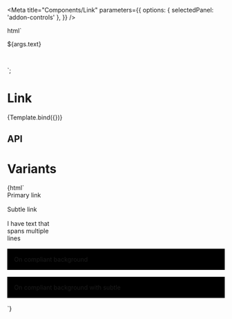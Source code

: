 

<Meta
  title="Components/Link"
  parameters={{
    options: { selectedPanel: 'addon-controls' },
  }}
/>

  html` <div style="display: grid; grid-gap: 1rem; grid-template-columns: 300px;">
    <pharos-link
      download=${ifDefined(args.download)}
      href=${ifDefined(args.href)}
      hreflang=${ifDefined(args.hreflang)}
      ping=${ifDefined(args.ping)}
      rel=${ifDefined(args.rel)}
      target=${ifDefined(args.target)}
      type=${ifDefined(args.type)}
    >
      ${args.text}
    </pharos-link>
  </div>`;

# Link

<GuidelineLink path="link" />

<Canvas withToolbar>
  <Story
    name="Base"
    args={{
      text: 'I am a link',
      href: '#',
    }}
  >
    {Template.bind({})}
  </Story>
</Canvas>

## API

<ArgsTable of="pharos-link" />

# Variants

<Canvas withToolbar>
  <Story name="Variants">
    {html`
      <div style="margin-bottom: 1rem">
        <pharos-link name="primary" href="#">Primary link</pharos-link>
      </div>
      <div style="margin-bottom: 1rem">
        <pharos-link name="subtle" href="#" subtle>Subtle link</pharos-link>
      </div>
      <div style="width:100px; margin-bottom: 1rem">
        <pharos-link name="multi" href="#">I have text that spans multiple lines</pharos-link>
      </div>
      <div style="background-color: #000000; padding: 1rem; margin-bottom: 1rem">
        <pharos-link name="on-background" href="#" on-background
          >On compliant background</pharos-link
        >
      </div>
      <div style="background-color: #000000; padding: 1rem; margin-bottom: 1rem">
        <pharos-link name="on-background-subtle" href="#" on-background subtle
          >On compliant background with subtle</pharos-link
        >
      </div>
    `}
  </Story>
</Canvas>
